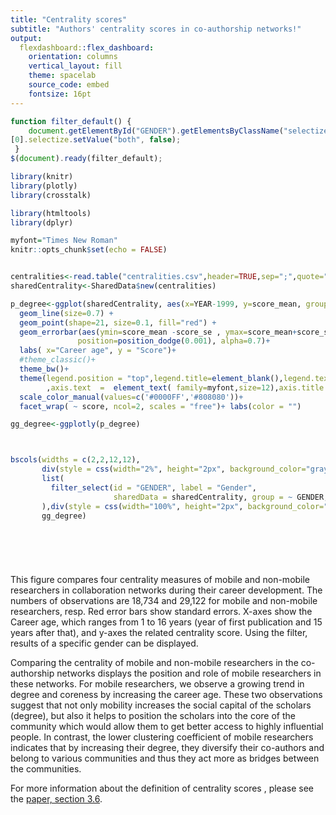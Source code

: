 ```yaml
---
title: "Centrality scores"
subtitle: "Authors' centrality scores in co-authorship networks!"
output:
  flexdashboard::flex_dashboard:
    orientation: columns
    vertical_layout: fill
    theme: spacelab
    source_code: embed
    fontsize: 16pt
---
```


```js
function filter_default() {
    document.getElementById("GENDER").getElementsByClassName("selectized") 
[0].selectize.setValue("both", false);
 }
$(document).ready(filter_default);
```

```r
library(knitr)
library(plotly)
library(crosstalk)

library(htmltools)
library(dplyr)

myfont="Times New Roman"
knitr::opts_chunk$set(echo = FALSE)


centralities<-read.table("centralities.csv",header=TRUE,sep=";",quote="\r",dec = ".")
sharedCentrality<-SharedData$new(centralities)

p_degree<-ggplot(sharedCentrality, aes(x=YEAR-1999, y=score_mean, group=MOBILITY, color=MOBILITY)) + 
  geom_line(size=0.7) +
  geom_point(shape=21, size=0.1, fill="red") +
  geom_errorbar(aes(ymin=score_mean -score_se , ymax=score_mean+score_se ), width=0.25,colour="red",
               position=position_dodge(0.001), alpha=0.7)+
  labs( x="Career age", y = "Score")+
  #theme_classic()+
  theme_bw()+
  theme(legend.position = "top",legend.title=element_blank(),legend.text=element_text(family=myfont,size="12",face="bold")
        ,axis.text  =  element_text( family=myfont,size=12),axis.title  =  element_text( family=myfont,size=16,face = "bold"),plot.margin = margin(1,1,1.5,1.2, "cm"),panel.spacing = unit(4, "lines"))+
  scale_color_manual(values=c('#0000FF','#808080'))+
  facet_wrap( ~ score, ncol=2, scales = "free")+ labs(color = "")

gg_degree<-ggplotly(p_degree)



bscols(widths = c(2,2,12,12),
       div(style = css(width="2%", height="2px", background_color="gray")),
       list(
         filter_select(id = "GENDER", label = "Gender",
                       sharedData = sharedCentrality, group = ~ GENDER,multiple=FALSE,allLevels = FALSE)
       ),div(style = css(width="100%", height="2px", background_color="gray")),
       gg_degree)
  
  





```

This figure compares four centrality measures of mobile and non-mobile researchers in collaboration networks during their career development. The numbers of observations are 18,734 and 29,122 for mobile and non-mobile researchers, resp. Red error bars show standard errors. X-axes show the Career age, which ranges from 1 to 16 years (year of first publication and 15 years after that), and y-axes the related centrality score. Using the filter, results of a specific gender can be displayed.

Comparing the centrality of mobile and non-mobile researchers in the co-authorship networks displays the position and role of mobile researchers in these networks.
For mobile researchers, we observe a growing trend in degree and coreness by increasing the career age. These two observations suggest that not only mobility increases the social capital of the scholars (degree), but also it helps to position the scholars into the core of the community which would allow
them to get better access to highly influential people. In contrast, the lower clustering coefficient of mobile researchers indicates that by increasing
their degree, they diversify their co-authors and belong to various communities and thus they
act more as bridges between the communities. 

For more information about the definition of centrality scores , please see the <a href="https://doi.org/10.1016/j.joi.2022.101280">paper, section 3.6</a>. 

   
